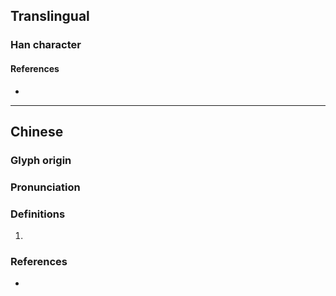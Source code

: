 {{character info/new}}
==Translingual==

===Han character===
{{Han char|rn=86|rad=火|as=06|sn=10|four=97810|canj=FHBT|ids=⿰火血}}

====References====
* {{Han ref|kx=0669.120|dkj=18983|hdz=32200.080|uh=70C5|ud=28869|bh=D277|bd=53879}}

----

==Chinese==
{{zh-forms}}

===Glyph origin===
{{Han etym}}

===Pronunciation===
{{zh-pron
|m=xù
|c=kwik1
|mc=
|oc=
|cat=
}}

===Definitions===
{{zh-hanzi}}

# {{rfdef|zh}}

===References===
* {{R:yue:Hanzi}}